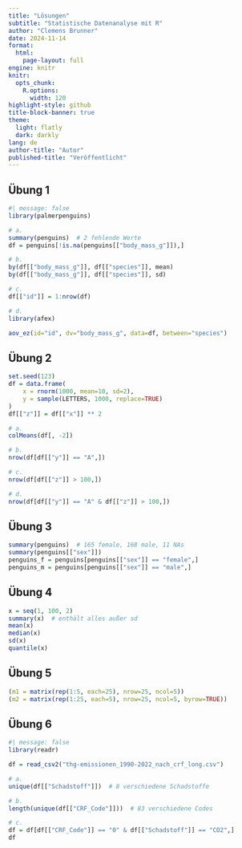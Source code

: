 ```yaml
---
title: "Lösungen"
subtitle: "Statistische Datenanalyse mit R"
author: "Clemens Brunner"
date: 2024-11-14
format:
  html:
    page-layout: full
engine: knitr
knitr:
  opts_chunk: 
    R.options:
      width: 120
highlight-style: github
title-block-banner: true
theme:
  light: flatly
  dark: darkly
lang: de
author-title: "Autor"
published-title: "Veröffentlicht"
---
```


## Übung 1

```r
#| message: false
library(palmerpenguins)

# a.
summary(penguins)  # 2 fehlende Werte
df = penguins[!is.na(penguins[["body_mass_g"]]),]

# b.
by(df[["body_mass_g"]], df[["species"]], mean)
by(df[["body_mass_g"]], df[["species"]], sd)

# c.
df[["id"]] = 1:nrow(df)

# d.
library(afex)

aov_ez(id="id", dv="body_mass_g", data=df, between="species")
```


## Übung 2

```r
set.seed(123)
df = data.frame(
    x = rnorm(1000, mean=10, sd=2),
    y = sample(LETTERS, 1000, replace=TRUE)
)
df[["z"]] = df[["x"]] ** 2

# a.
colMeans(df[, -2])

# b.
nrow(df[df[["y"]] == "A",])

# c.
nrow(df[df[["z"]] > 100,])

# d.
nrow(df[df[["y"]] == "A" & df[["z"]] > 100,])
```


## Übung 3

```r
summary(penguins)  # 165 female, 168 male, 11 NAs
summary(penguins[["sex"]])
penguins_f = penguins[penguins[["sex"]] == "female",]
penguins_m = penguins[penguins[["sex"]] == "male",]
```


## Übung 4

```r
x = seq(1, 100, 2)
summary(x)  # enthält alles außer sd
mean(x)
median(x)
sd(x)
quantile(x)
```


## Übung 5

```r
(m1 = matrix(rep(1:5, each=25), nrow=25, ncol=5))
(m2 = matrix(rep(1:25, each=5), nrow=25, ncol=5, byrow=TRUE))
```


## Übung 6

```r
#| message: false
library(readr)

df = read_csv2("thg-emissionen_1990-2022_nach_crf_long.csv")

# a.
unique(df[["Schadstoff"]])  # 8 verschiedene Schadstoffe

# b.
length(unique(df[["CRF_Code"]]))  # 83 verschiedene Codes

# c.
df = df[df[["CRF_Code"]] == "0" & df[["Schadstoff"]] == "CO2",]
df
```
